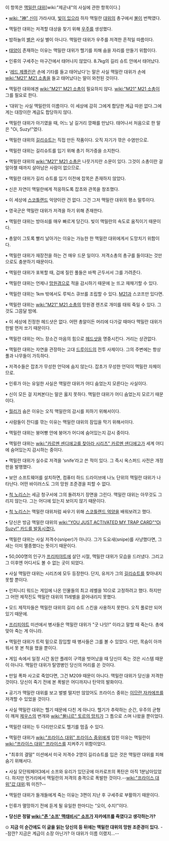 이 항목은 [[맥밀란 대위]][wiki:"제곧내"의 사실에 관한 항목이다.]

• [[wiki: "神" 신]]이 가라사대, [[빛이 있으라]] 하자 맥밀란 [[대위]]의 총구에서 [[불]]이 번쩍였다.

• 맥밀란 대위는 저격할 대상을 찾기 위해 [[우주]]를 생성했다.

• 밤하늘의 [[별]]은 사실 별이 아니다. 맥밀란 대위가 우주를 저격한 흔적일 따름이다.

• [[태양]]이 존재하는 이유는 맥밀란 대위가 헬기를 피해 숨을 자리를 만들기 위함이다.

• 인류의 구세주는 마구간에서 태어나지 않았다. 8.7kg의 길리 슈트 안에서 태어났다.

• ‘[[레드 제플린]]은 손에 기타를 들고 태어났다’는 말은 사실 맥밀란 대위가 손에 [[wiki:"M21" M21 소총]]을 들고 태어났다는 말이 와전된 것이다.

• 맥밀란 대위에겐 [[wiki:"M21" M21 소총]]이 필요하지 않다. [[wiki:"M21" M21 소총]]이 그를 필요로 한다.

• ‘대위’는 사실 맥밀란의 이름이다. 이 세상에 감히 그에게 합당한 계급 따윈 없다.그에게는 대장이란 계급도 합당하지 않다.

• 맥밀란 대위가 아기였을 때, 어느 날 길거리 깡패를 만났다. 태어나서 처음으로 한 말은 "Oi, Suzy!"였다.

• 맥밀란 대위의 [[길리슈트]]는 직접 만든 작품이다. 오직 자기가 깎은 수염만으로.

• 맥밀란 대위는 길리슈트를 입기 위해 총기 허가증을 소지한다.

• 맥밀란 대위의 [[wiki:"M21" M21 소총]]은 나뭇가지란 소문이 있다. 그것이 소총이란 걸 알아챌 때까지 살아남은 사람이 없으므로.

• 맥밀란 대위가 길리 슈트를 입기 이전에 잡목은 존재하지 않았다.

• 신은 자연이 맥밀란에게 적응하도록 잡초와 관목을 창조했다.

• 이 세상에 [[스코틀랜드]] 억양이란 건 없다. 그건 그저 맥밀란 대위의 평소 말투이다.

• 영국군은 맥밀란 대위가 저격을 하기 위해 존재한다. 

• 맥밀란 대위는 방아쇠를 매우 빠르게 당긴다. 빛이 맥밀란의 속도로 움직이기 때문이다.

• 총알이 그토록 빨리 날아가는 이유는 가능한 한 맥밀란 대위에게서 도망치기 위함이다.

• 맥밀란 대위가 재장전을 하는 건 매우 드문 일이다. 저격소총의 총구를 들이대는 것만으로도 충분하기 때문이다.

• 맥밀란 대위가 포복할 때, 겁에 질린 풀들은 바짝 곤두서서 그를 가려준다.

• 맥밀란 대위는 언제나 [[망원경]]으로 적을 감시하기 때문에 눈 뜨고 재채기할 수 있다.

• 맥밀란 대위는 1km 밖에서도 루빅스 큐브를 조립할 수 있다. [[M21]]과 스코프만 있다면.

• 맥밀란 대위는 [[wiki:"M21" M21 소총]]의 망원경 렌즈로 개미를 태워 죽일 수 있다. 그것도 그믐달 밤에.

• 이 세상에 진정한 헤드샷은 없다. 어떤 총알이든 머리에 다가갈 때마다 맥밀란 대위가 한발 먼저 쏘기 때문이다.

• 맥밀란 대위는 어느 장소건 마음의 힘으로 [[헤드샷]]을 명중시킨다. 거리는 상관없다.

• 맥밀란 대위는 자연을 관장하는 고대 [[드루이드]]의 전투 사제이다. 그의 주변에는 항상 풀과 나무들이 가득하다.

• 저격수들은 잡초가 무성한 언덕에 숨지 않는다. 잡초가 무성한 언덕이 맥밀란 자체이므로.

• 인류가 아는 유일한 사실은 맥밀란 대위가 어디 숨었는지 모른다는 사실이다.

• 신이 모든 걸 지켜본다는 말은 옳지 못하다. 맥밀란 대위가 어디 숨었는지 모르기 때문이다.

• [[월리]]가 숨은 이유는 오직 맥밀란의 감시를 피하기 위해서이다.
 
• 사람들이 잔디를 깎는 이유는 맥밀란 대위의 잠입을 막기 위해서이다.

• 맥밀란 대위는 붕어빵 안에 붕어가 어디에 숨어있는지 감시 중이다.

• 맥밀란 대위는 [[wiki:"카르멘 센디에고를 찾아라 시리즈" 카르멘 샌디에고]]가 세계 어디에 숨어있는지 감시하는 중이다.
 
• 맥밀란 대위가 실수로 저격을 ‘snife’라고 쓴 적이 있다. 그 즉시 옥스퍼드 사전은 개정판을 발행했다.

• 보안 소프트웨어를 설치하면, 컴퓨터 하드 드라이브에 나노 단위의 맥밀란 대위가 나타난다. 어떤 바이러스도 그의 망원 조준경을 피할 수 없다.

• [[척 노리스]]는 세금 청구서에 그의 돌려차기 장면을 그린다. 맥밀란 대위는 아무것도 그리지 않는다. 그는 어디에 있는지 보이지 않기 때문이다.
 
• [[척 노리스]]는 맥밀란 대위처럼 싸우기 위해 [[스코틀랜드 억양]]을 배워보려고 했다.
 
• 당신은 방금 맥밀란 대위의 [[wiki:"YOU JUST ACTIVATED MY TRAP CARD"“Oi Suzy!” 카드를 발동시켰다.]]

• 맥밀란 대위는 사실 저격수(sniper)가 아니다. 그가 도요새(snipe)를 사냥했다면, 그 새는 이미 멸종했다는 뜻이기 때문이다.
 
•  50,000명의 인구가 [[프리피야트]]에 살던 시절, 맥밀란 대위가 모습을 드러냈다. 그리고 그 이후엔 어디서도 볼 수 없는 곳이 되었다.

• 사실 맥밀란 대위는 시리즈에 모두 등장한다. 단지, 유저가 그의 [[길리슈트]]를 찾아내지 못할 뿐이다.

• 인피니티 워드는 게임에 나온 인물들의 최고 레벨을 10으로 고정하려고 했다. 하지만 그 어떤 제작진도 맥밀란 대위의 11레벨을 끌어내리지 못했다.
 
• 모드 제작자들은 맥밀란 대위의 길리 슈트 스킨을 사용하지 못한다. 오직 풀로만 되어있기 때문에.

• [[프리피야트]] 미션에서 병사들은 맥밀란 대위가 "굿 나잇!" 이라고 말할 때 죽는다. 총에 맞아 죽는 게 아니라.

• 맥밀란 대위가 트럭 밑으로 잠입할 때 병사들은 그를 볼 수 있었다. 다만, 목숨이 아까워서 못 본 척을 했을 뿐이다.

• 게임 속에서 일정 시간 동안 플레이 구역을 벗어났을 때 당신이 죽는 것은 시스템 때문이 아니다. 맥밀란 대위가 탈영병인 당신의 머리를 쏜 것이다. 

• 만일 폭파 사고로 죽었다면, 그건 M209 때문이 아니다. 맥밀란 대위가 당신을 저격한 것이다. 당신이 죽기 전에 본 폭발은 어디까지나 탄약의 발화이다.

• 공기가 맥밀란 대위를 보고 벌벌 떨지만 않았어도 프라이스 중위는 [[이므란 자카에프]]를 저격할 수 있었을 것이다.

• 사실 맥밀란 대위는 헬기 때문에 다친 게 아니다. 헬기가 추락하는 순간, 우주의 균형이 깨져 [[제우스]]의 번개와 [[wiki:"묠니르" 토르의 망치]]가 그 틈으로 스며 나왔을 뿐이었다.

• 맥밀란 대위는 두 다리만으로도 헬기를 멈출 수 있다.

• 맥밀란 대위가 [[wiki:"프라이스 대위" 프라이스 중위]]에게 업힌 이유는 맥밀란이 [[wiki:"프라이스 대위" 프라이스]]를 지켜주기 위함이었다.

• "최후의 결말" 미션에서 미국 저격수 2명이 길리슈트를 입은 것은 맥밀란 대위를 피해 숨기 위해서다.
 
• 사실 모던워페어3에서 소프와 유리가 있던곳에 마카로프의 폭탄은 아직 1분남아있었다. 하지만 먼거리에서 맥밀란의 저격의 충격으로 폭발한 것이다.--[[wiki:"프라이스 대위"값 대위]]:뭐 미친?--

• 맥밀란 대위가 들개들에게 죽는 이유는 3편이 지난 후 구세주로 부활하기 때문이다.
 
• 인류가 멸망하기 전에 듣게 될 유일한 한마디는 “오이, 수지!”이다.

• '''당신은 정말 [[wiki:"존 '소프' 맥태비시" 소프]]가 자카에프를 죽였다고 생각하는가?'''
 
⊙ '''지금 이 순간에도 이 글을 읽는 당신의 등 뒤에는 맥밀란 대위의 망원 조준경이 있다.'''
--잠깐? 지금은 계급이 소장 아닌가? 아 대위가 이름 이랬지...--
